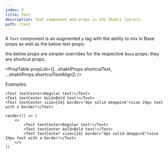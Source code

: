 ```yaml
---
index: 5
title: Text
description: Text component and props in the Shakti library.
path: /text
---
```


A <code>Text</code> component is an augmented <code>p</code> tag with the ability to mix in <DocLink to="/base">Base</DocLink> props as well as the below text props:

<Remark>the below props are simpler overrides for the respective <code><DocLink to="/base#text">Base</DocLink></code> props; they are shortcut props.</Remark>

<PropTable propList={[...shaktiProps.shortcutText, ...shaktiProps.shortcutTextAlign]} />

Examples:

```tsx
<Text textCenter>Regular text!</Text>
<Text textCenter bold>Bold text!</Text>
<Text textCenter size={24} border="4px solid deeppink">size 24px text with a border!</Text>
```

```tsx render=true
render(() => (
    <>
        <Text textCenter>Regular text!</Text>
        <Text textCenter bold>Bold text!</Text>
        <Text textCenter size={24} border="4px solid deeppink">size 24px text with a border!</Text>
    </>
))
```